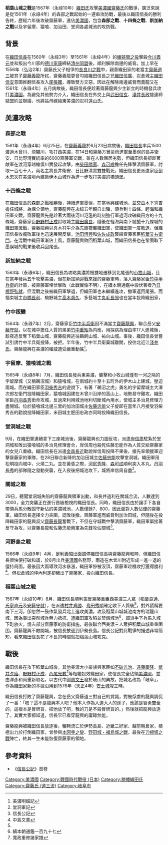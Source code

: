 {{Infobox Military Conflict
|conflict=稻葉山城之戰
|date=1561年（永祿4年）至1567年（永祿10年）九月
|place=[[美濃國|美濃國]][[稻葉山城|稻葉山城]]（今[[岐阜縣|岐阜縣]][[岐阜市|岐阜市]]）
|result=織田軍勝利、齋藤家滅亡
|combatant1=織田軍[[File:Oda_emblem.svg|15px]]
|combatant2=齋藤軍
|commander1=[[織田信長|織田信長]]
|commander2=[[齋藤龍興|齋藤龍興]]
|casualties1=織田軍勝利
|casualties2=齋藤家滅亡，[[齋藤龍興|齋藤龍興]]流亡
}}

{{Campaignbox Oda}}
{{japanese|japanese=稲葉山城の戦い|kana=いなばやまじょうのたたかい|romaji=inabayamajōnotatakai }}

'''稻葉山城之戰'''是1567年（永祿10年）[[織田氏|織田氏]]攻擊[[美濃國|美濃國]][[齋藤氏|齋藤氏]]的戰爭，廣泛來說是從1561年（永祿4年）的森部之戰起始的一連串攻防戰，最後以織田信長的勝利告終，歷經六年後攻破齋藤軍，進佔[[美濃國|美濃國]]，包含'''森部之戰'''、'''十四條之戰'''、'''新加納之戰'''以及宇留摩、猿喰、加治田、堂洞各處城池的攻防戰。

==背景==
在[[織田信長|織田信長]]在1560年（永祿3年）至1561年（永祿4年）的[[桶狹間之役|桶狹間之役]]擊殺[[今川義元|今川義元]]並和叛出今川家的[[德川家康|德川家康]]締結[[清州同盟|清州同盟]]後，順利解除南邊的威脅。加上早在1556年（弘治2年）齋藤氏父子相爭的[[長良川之戰|長良川之戰]]中，親善織田家的老當主[[齋藤道三|齋藤道三]]被其子[[齋藤義龍|齋藤義龍]]所弒，齋藤義龍更曾勾結織田信長之兄[[織田信廣|織田信廣]]、岩倉城主[[織田信安|織田信安]]意圖推翻信長攻入[[尾張國|尾張國]]，導致雙方交惡，因此在解除南邊威脅而義龍又在1561年（永祿4年）五月病故後，織田信長便趁著齋藤龍興少主新立的時機發兵攻打[[美濃國|美濃國]]。為避免其他勢力介入，織田信長在外交上與[[武田信玄|武田信玄]]、[[淺井長政|淺井長政]]接連締結盟約並聯婚，也將姑母嫁給東美濃的岩村遠山氏。

==美濃攻略==
===森部之戰===
1561年（永祿4年）6月25日，在[[齋藤義龍|齋藤義龍]]於6月23日病故後，[[織田信長|織田信長]]率兵1500渡過木曾川、飛驒川，攻打西美濃，在14日和齋藤方冒豪雨進軍至墨俣的長井衛安、日比野清實統率的6000齋藤軍交戰，雖在人數屈居劣勢，但織田信長卻趁著敵軍在渡河穿越楡俣川實發起攻擊，由[[柴田勝家|柴田勝家]]、[[森可成|森可成]]擔任先鋒擊潰齋藤軍，討取一百七十人，兩名主將長井衛安、日比野清實雙雙戰死，織田信長更派遣家臣[[伊木忠次|伊木忠次]]在美濃境內建築伊木山城作為進一步攻打美濃的橋頭堡。

===十四條之戰===
在織田信長於森部之戰獲勝後，持續進軍墨俣，在當地興建城池，並交由木下秀吉擔任城將，為保全領地，齋藤龍興在永祿五年親自出陣，領兵到十四條、輕海和織田軍交戰，齋藤龍興先是趁著大雨後河川氾濫的時刻強行軍過河攻破織田方的十九條城，齋藤家臣[[野野村正成|野野村正成]]討取城主[[織田廣良|織田廣良]]，隨後在輕海與南下馳援十九條城的織田軍激戰，齋藤龍興以真木村牛介為先鋒夜襲織田軍，使織田軍一度敗退，但織田信長收攏敗軍後也迅速展開反擊，[[池田恆興|池田恆興]]和[[佐佐成政|佐佐成政]]襲殺齋藤家臣[[稻葉又右衛門|稻葉又右衛門]]，在混戰中織田軍漸佔上風，齋藤龍興敗回稻葉山城，而織田信長也在鞏固取下墨俣城的戰果後收兵回尾張。

===新加納之戰===
1563年（永祿6年），織田信長為攻略美濃將根據地遷移到北尾張的[[小牧山城|小牧山城]]，且在當年發兵五千攻擊美濃，但在新加納迎戰來援的齋藤軍時，落入齋藤家臣[[竹中半兵衛|竹中半兵衛]]的計策，被齋藤軍埋伏擊敗（此戰實像不明），在續本朝通鑑中設伏著者乃[[日根野弘就|日根野弘就]]，但混戰之後被織田軍擊退，但織田軍也未繼續進攻，撤軍返回尾張。而福束城主[[市橋長利|市橋長利]]、駒野城主[[高木貞久|高木貞久]]、多藝城主[[丸毛長照|丸毛長照]]也在當年投降織田家，

===竹中叛變===
1564年（永祿7年）2月，齋藤家臣[[竹中半兵衛|竹中半兵衛]]因不滿當主[[齋藤龍興|齋藤龍興]]，聯合岳父[[安藤守就|安藤守就]]，以在城中擔任人質的弟弟[[竹中重矩|竹中重矩]]為内應，用探病為理由率17人進城後，趁夜造反奪下稻葉山城，齋藤龍興逃往鵜飼山城、祐向山城。事後，織田信長曾嘗試引誘竹中半兵衛投降，被拒。半年後，竹中半兵衛棄城離開，投往北近江[[淺井氏|淺井氏]]，齋藤龍興在美濃的權威遭受嚴重動搖<ref>美濃明細記</ref>。
===宇留摩、猿喰城之戰===
1565年（永祿8年）7月，織田信長發兵東美濃，襲擊和小牧山城僅有一河之隔的宇留摩城（又稱鵜沼城）和猿喰城，在兩城約十至十五町外的伊木山上建城，壓迫兩城。而在織田家臣[[羽柴秀吉|羽柴秀吉]]的遊說下，有著「鵜沼之虎」勇名的宇留摩城主大澤次郎左衛門投降織田家，猿喰城因建在木曾川沿岸的高山上，地勢易守難攻，織田家臣[[丹羽長秀|丹羽長秀]]銜命攻城，反過來利用城池地利切斷城內用水，使城主多治見修理力盡開城。位於猿喰城北邊三里的加治田城主[[佐藤忠能|佐藤忠能]]父子旋即在當年八月接受羽柴秀吉的勸說投降織田家，米田城主肥田忠政亦同時投降織田信長。

===堂洞城之戰===
9月，在織田軍連續拿下三座城池後，齋藤龍興也力圖反攻，派遣[[岸信周|岸信周]]駐紮於堂洞城和敗出猿喰城的多治見修理會合，岸信周也殺死佐藤忠能作為人質交給齋藤家的女兒八重綠。織田信長在派遣[[金森長近|金森長近]]勸說岸信周投降不果後，搶先率領援軍迎擊齋藤家的軍隊，在28日聯合新降的加治田城主[[佐藤忠能|佐藤忠能]]攻擊堂洞城，織田軍用松明投向城中，火燒二丸。並在黃昏之際，[[河尻秀隆|河尻秀隆]]、[[森可成|森可成]]順利突入本丸，[[丹羽長秀|丹羽長秀]]的部隊隨之發動突襲，在入夜後把城池攻下，城將岸信周自盡<ref>堂洞軍記</ref>。

===關城之戰===
29日，聽聞堂洞城失陷的齋藤龍興領軍出動，和長井道利在關城合流，人數達到3000，全力突襲正在進行首級檢視的織田信長。同時，織田信長由於讓手下各自帶領兵馬分散固守新佔的美濃城池，人數僅餘7、800，因此面對人數佔優的齋藤軍，織田信長選擇全力突圍，認敗後撤。齋藤軍進而威脅到加治田城，但隨後在投降織田家的龍興叔父[[齋藤長龍|齋藤長龍]]奮戰下，不但在守城戰中擊潰齋藤軍，織田軍緊接著反守為攻，以齋藤長龍和佐藤忠能兩軍為先鋒攻佔關城<ref name="#1">信長公記</ref>。

===河野島之戰===
1566年（永祿9年）4月，[[足利義昭|足利義昭]]出面調停織田信長與齋藤龍興和睦，但織田信長很快便打破和議，於8月出兵[[美濃國|美濃國]]各務野，兩造在木曾川附近形成一進一退的僵持局面，最後因大雨導致河水暴漲，織田軍慘被沒頂，齋藤軍趁機攻打獲得勝利<ref>中島文書</ref>。但松倉城的坪內利定卻叛出了齋藤家，投向織田信長。
===稻葉山城之戰===
1567年（永祿10年）8月，織田信長順利策反齋藤重臣[[西美濃三人眾|西美濃三人眾]]（[[稻葉良通|稻葉良通]]、[[氏家直元|氏家直元]]及[[安藤守就|安藤守就]]），在派遣[[村井貞勝|村井貞勝]]、[[島田秀順|島田秀順]]確定收下人質後<ref name="#1"/>，對外謊稱要南下三河，卻忽然一鼓作氣發兵北上進攻美濃，攻及稻葉山城城池南方的瑞龍山城，因為事出突然城兵無力抵抗，遭織田軍攻陷並焚燬城池<ref>續本朝通鑑一百九十七</ref>，調派手下兵馬入城下町放火，燒去部分齋藤家的防衛措施，最後聯合西美濃三人眾把稻葉山城重重圍困，齋藤龍興不敵開城，被信長放逐到伊勢長島。信長公記對此戰爭的描述非常簡短，看來織田信長花了不長的時間就把稻葉山城攻克。

==戰後==
織田信長在攻下稻葉山城後，其他美濃大小豪族與家臣如[[不破光治|不破光治]]、[[遠藤慶隆|遠藤慶隆]]、[[武井夕庵|武井夕庵]]、[[野野村正成|野野村正成]]、[[西尾光教|西尾光教]]<ref>寬政重修諸家譜</ref>等相繼投效織田家，使信長完全佔領[[美濃國|美濃國]]，並由澤彥和尚重新取名，以古代中國[[周文王|周文王]]發於岐山的典故，把城名改為「岐阜」，作為織田家新的本據沿用到1576年（天正4年）[[安土城|安土城]]竣工時。

織田信長打敗了齋藤龍興，念在岳父齋藤道三對自己的賞識，對被俘虜的龍興調侃了一番：「嗯？這不是龍興本人吧？他本人作為入道大人的孫子，應該是智勇雙全的，這根本是冒牌貨，把他放了吧，我的刀是不殺冒牌貨的。」然後就把龍興放逐了。其實大家都知道，信長早已看穿龍興的庸碌無能。

齋藤龍興被織田信長放逐後，輾轉流亡於伊勢長島、近畿三好家、越前朝倉家，積極出力於打倒織田家，曾參與[[本圀寺之變|本圀寺之變]]、[[野田城・福島城之戰|野田城・福島城之戰]]，最後在[[一乘谷之戰#刀根坂之戰|刀根坂之戰]]陣亡，終其一生未能恢復齋藤家的領地。

==參考資料==
*《[[信長公記|信長公記]]》首卷
{{Reflist}}
[[Category:美濃國|Category:美濃國]]
[[Category:戰國時代戰役_(日本)|Category:戰國時代戰役 (日本)]]
[[Category:勝幡織田氏|Category:勝幡織田氏]]
[[Category:齋藤氏_(道三流)|Category:齋藤氏 (道三流)]]
[[Category:岐阜市|Category:岐阜市]]